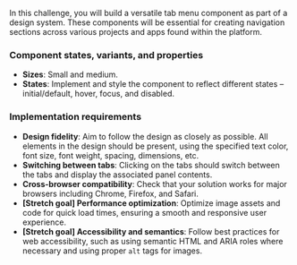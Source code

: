 In this challenge, you will build a versatile tab menu component as part of a design system. These components will be essential for creating navigation sections across various projects and apps found within the platform.

### Component states, variants, and properties

- **Sizes**: Small and medium.
- **States**: Implement and style the component to reflect different states – initial/default, hover, focus, and disabled.

### Implementation requirements

- **Design fidelity**: Aim to follow the design as closely as possible. All elements in the design should be present, using the specified text color, font size, font weight, spacing, dimensions, etc.
- **Switching between tabs**: Clicking on the tabs should switch between the tabs and display the associated panel contents.
- **Cross-browser compatibility**: Check that your solution works for major browsers including Chrome, Firefox, and Safari.
- **[Stretch goal] Performance optimization**: Optimize image assets and code for quick load times, ensuring a smooth and responsive user experience.
- **[Stretch goal] Accessibility and semantics**: Follow best practices for web accessibility, such as using semantic HTML and ARIA roles where necessary and using proper `alt` tags for images.
